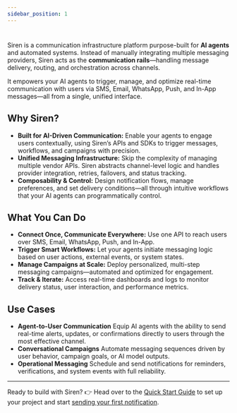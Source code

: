 ```yaml
---
sidebar_position: 1
---
```


# 

Siren is a communication infrastructure platform purpose-built for **AI agents** and automated systems. Instead of manually integrating multiple messaging providers, Siren acts as the **communication rails**—handling message delivery, routing, and orchestration across channels.

It empowers your AI agents to trigger, manage, and optimize real-time communication with users via SMS, Email, WhatsApp, Push, and In-App messages—all from a single, unified interface.

## Why Siren?

- **Built for AI-Driven Communication:** Enable your agents to engage users contextually, using Siren’s APIs and SDKs to trigger messages, workflows, and campaigns with precision.
- **Unified Messaging Infrastructure:** Skip the complexity of managing multiple vendor APIs. Siren abstracts channel-level logic and handles provider integration, retries, failovers, and status tracking.
- **Composability & Control:** Design notification flows, manage preferences, and set delivery conditions—all through intuitive workflows that your AI agents can programmatically control.

## What You Can Do

- **Connect Once, Communicate Everywhere:**
  Use one API to reach users over SMS, Email, WhatsApp, Push, and In-App.
- **Trigger Smart Workflows:**
  Let your agents initiate messaging logic based on user actions, external events, or system states.
- **Manage Campaigns at Scale:**
  Deploy personalized, multi-step messaging campaigns—automated and optimized for engagement.
- **Track & Iterate:**
  Access real-time dashboards and logs to monitor delivery status, user interaction, and performance metrics.

## Use Cases

- **Agent-to-User Communication**
  Equip AI agents with the ability to send real-time alerts, updates, or confirmations directly to users through the most effective channel.
- **Conversational Campaigns**
  Automate messaging sequences driven by user behavior, campaign goals, or AI model outputs.
- **Operational Messaging**
  Schedule and send notifications for reminders, verifications, and system events with full reliability.

---

Ready to build with Siren?
👉 Head over to the [Quick Start Guide](./Quick-start-Guide) to set up your project and start [sending your first notification](./Sending-your-first-Notification).